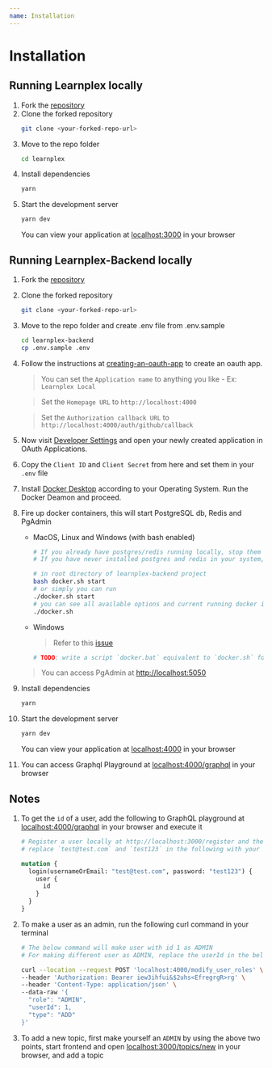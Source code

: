 ```yaml
---
name: Installation
---
```

# Installation

## Running Learnplex locally

1. Fork the [repository](https://github.com/coderplex/learnplex)
1. Clone the forked repository
   ```bash
   git clone <your-forked-repo-url>
   ```
1. Move to the repo folder
   ```bash
   cd learnplex
   ```
1. Install dependencies
   ```bash
   yarn
   ```
1. Start the development server
   ```bash
   yarn dev
   ```
   You can view your application at [localhost:3000](http://localhost:3000) in your browser

## Running Learnplex-Backend locally

1. Fork the [repository](https://github.com/coderplex/learnplex-backend)
1. Clone the forked repository
   ```bash
   git clone <your-forked-repo-url>
   ```
1. Move to the repo folder and create .env file from .env.sample
   ```bash
   cd learnplex-backend
   cp .env.sample .env
   ```
1. Follow the instructions at [creating-an-oauth-app](https://developer.github.com/apps/building-oauth-apps/creating-an-oauth-app/) to create an oauth app.
    > You can set the `Application name` to anything you like - Ex: `Learnplex Local`

    > Set the `Homepage URL` to `http://localhost:4000`

    > Set the `Authorization callback URL` to `http://localhost:4000/auth/github/callback`
1. Now visit [Developer Settings](https://github.com/settings/developers) and open your newly created application in OAuth Applications.
1. Copy the `Client ID` and `Client Secret` from here and set them in your `.env` file
1. Install [Docker Desktop](https://www.docker.com/products/docker-desktop) according to your Operating System. Run the Docker Deamon and proceed.
1. Fire up docker containers, this will start PostgreSQL db, Redis and PgAdmin
   - MacOS, Linux and Windows (with bash enabled)
     ```bash
     # If you already have postgres/redis running locally, stop them before running the below commands
     # If you have never installed postgres and redis in your system, you can run the below commands directly.

     # in root directory of learnplex-backend project
     bash docker.sh start
     # or simply you can run
     ./docker.sh start
     # you can see all available options and current running docker images by running
     ./docker.sh
     ```
   - Windows

     > Refer to this [issue](https://github.com/coderplex/learnplex-backend/issues/4)

     ```bash
     # TODO: write a script `docker.bat` equivalent to `docker.sh` for Windows
     ```
   > You can access PgAdmin at [http://localhost:5050](http://localhost:5050)
1. Install dependencies
   ```bash
   yarn
   ```
1. Start the development server
   ```bash
   yarn dev
   ```
   You can view your application at [localhost:4000](http://localhost:4000) in your browser
1. You can access Graphql Playground at [localhost:4000/graphql](http://localhost:4000/graphql) in your browser


## Notes
1. To get the `id` of a user, add the following to GraphQL playground at [localhost:4000/graphql](http://localhost:4000/graphql)
    in your browser and execute it
    ```graphql
    # Register a user locally at http://localhost:3000/register and then
    # replace `test@test.com` and `test123` in the following with your email and password

    mutation {
      login(usernameOrEmail: "test@test.com", password: "test123") {
        user {
          id
        }
      }
    }
    ```
1. To make a user as an admin, run the following curl command in your terminal
    ```bash
    # The below command will make user with id 1 as ADMIN
    # For making different user as ADMIN, replace the userId in the below command

    curl --location --request POST 'localhost:4000/modify_user_roles' \
    --header 'Authorization: Bearer iew3ihfui&$2uhs<EfregrgR>rg' \
    --header 'Content-Type: application/json' \
    --data-raw '{
      "role": "ADMIN",
      "userId": 1,
      "type": "ADD"
    }'
    ```
1. To add a new topic, first make yourself an `ADMIN` by using the above two points, start frontend
and open [localhost:3000/topics/new](http://localhost:3000/topics/new) in your browser, and add a topic
